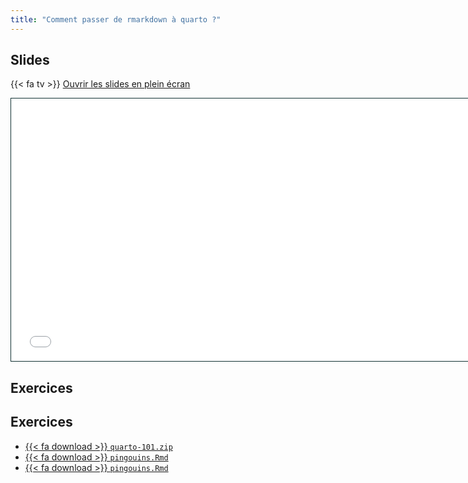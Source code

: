 ```yaml
---
title: "Comment passer de rmarkdown à quarto ?"
---
```


## Slides

{{< fa tv >}} [Ouvrir les slides en plein écran](2-rmd-quarto.html)

```{=html}
<iframe class="slide-deck" src="2-rmd-quarto.html" height="420" width="747" style="border: 1px solid #123233;"></iframe>
```

## Exercices

## Exercices

-   <a href="https://raw.githubusercontent.com/cderv/tuto-quarto-rr-2023/main/exercises/quarto-101.zip">{{< fa download >}} `quarto-101.zip`</i></a>
-   <a href="https://raw.githubusercontent.com/cderv/tuto-quarto-rr-2023/main/exercises/pingouins.Rmd">{{< fa download >}} `pingouins.Rmd`</i></a>
-   <a href="https://raw.githubusercontent.com/cderv/tuto-quarto-rr-2023/main/exercises/nouveau-pingouins.qmd">{{< fa download >}} `pingouins.Rmd`</i></a>
